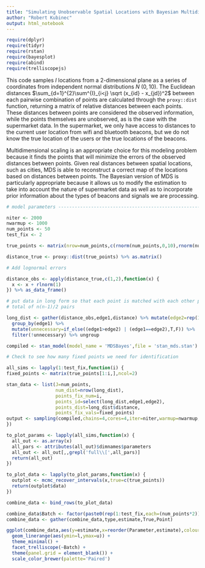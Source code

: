 ```yaml
---
title: "Simulating Unobservable Spatial Locations with Bayesian Multidimensional Scaling"
author: "Robert Kubinec"
output: html_notebook
---
```


```r

require(dplyr)
require(tidyr)
require(rstan)
require(bayesplot)
require(abind)
require(trelliscopejs)

```


This code samples $I$ locations from a 2-dimensional plane as a series of coordinates from independent normal distributions $N~(0,10)$. The Euclidean distances $\sum_{d=1}^{2}\sum^{I}_{i<j} \sqrt (x_{id} - x_{jd})^2$ between each pairwise combination of points are calculated through the ``proxy::dist`` function, returning a matrix of relative distances between each points. These distances between points are considered the observed information, while the points themselves are unobserved, as is the case with the supermarket data. In the supermarket, we only have access to distances to the current user location from wifi and bluetooth beacons, but we do not know the true location of the users or the true locations of the beacons. 

Multidimensional scaling is an appropriate choice for this modeling problem because it finds the points that will minimize the errors of the observed distances between points. Given real distances between spatial locations, such as cities, MDS is able to reconstruct a correct map of the locations based on distances between points. The Bayesian version of MDS is particularly appropriate because it allows us to modify the estimation to take into account the nature of supermarket data as well as to incorporate prior information about the types of beacons and signals we are processing.

```r

# model parameters --------------------------------------------------------

niter <- 2000
nwarmup <- 1000
num_points <- 50
test_fix <- 2

true_points <- matrix(nrow=num_points,c(rnorm(num_points,0,10),rnorm(num_points,0,10)))

distance_true <- proxy::dist(true_points) %>% as.matrix() 

# Add lognormal errors

distance_obs <- apply(distance_true,c(1,2),function(x) {
  x <- x + rlnorm(1)
}) %>% as_data_frame()
```




```r
# put data in long form so that each point is matched with each other point exactly once
# total of n(n-1)/2 pairs

long_dist <- gather(distance_obs,edge1,distance) %>% mutate(edge2=rep(1:num_points,num_points)) %>% 
  group_by(edge1) %>% 
  mutate(unnecessary=if_else((edge1>edge2) | (edge1==edge2),T,F)) %>% 
  filter(!unnecessary) %>% ungroup

compiled <- stan_model(model_name = 'MDSBayes',file = 'stan_mds.stan')

# Check to see how many fixed points we need for identification

all_sims <- lapply(1:test_fix,function(i) { 
fixed_points <- matrix(true_points[1:i,],ncol=2)

stan_data <- list(J=num_points,
                  num_dist=nrow(long_dist),
                  points_fix_num=i,
                  points_id=select(long_dist,edge1,edge2),
                  points_dist=long_dist$distance,
                  points_fix_vals=fixed_points)
output <- sampling(compiled,chains=4,cores=4,iter=niter,warmup=nwarmup,data=stan_data)
})

```

  
```r
to_plot_params <- lapply(all_sims,function(x) {
  all_out <- as.array(x)
  all_pars <- attributes(all_out)$dimnames$parameters
  all_out <- all_out[,,grepl('full\\[',all_pars)]  
  return(all_out)
})

to_plot_data <- lapply(to_plot_params,function(x) {
  outplot <- mcmc_recover_intervals(x,true=c(true_points))
  return(outplot$data)
})

combine_data <- bind_rows(to_plot_data)

combine_data$Batch <- factor(paste0(rep(1:test_fix,each=(num_points*2)),'_Fixed'))
combine_data <- gather(combine_data,type,estimate,True,Point)

ggplot(combine_data,aes(y=estimate,x=reorder(Parameter,estimate),colour=type)) + geom_point(aes(shape=type),size=1.5) + 
  geom_linerange(aes(ymin=l,ymax=u)) +
  theme_minimal() +
  facet_trelliscope(~Batch) +
  theme(panel.grid = element_blank()) +
  scale_color_brewer(palette='Paired')
```